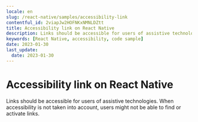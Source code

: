 ```yaml
---
locale: en
slug: /react-native/samples/accessibility-link
contentful_id: 2viapJw2HOFNKxNMNLDZtt
title: Accessibility link on React Native
description: Links should be accessible for users of assistive technologies.
keywords: [React Native, accessibility, code sample]
date: 2023-01-30
last_update:
  date: 2023-01-30
---
```


# Accessibility link on React Native

Links should be accessible for users of assistive technologies. When accessibility is not taken into account, users might not be able to find or activate links.

<CodeSample id="accessibility-link" locale="en" platform="react native"/>
